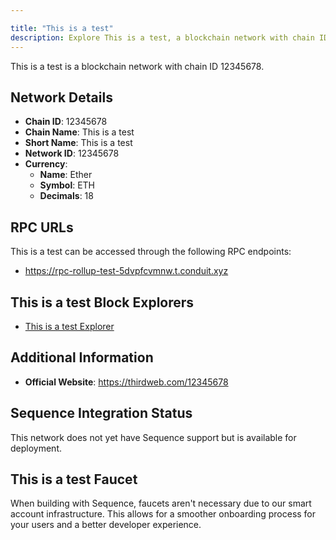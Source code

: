 ```yaml
---

title: "This is a test"
description: Explore This is a test, a blockchain network with chain ID 12345678. Learn about its native currency, Ether, and how to interact with the network.
---
```




This is a test is a blockchain network with chain ID 12345678.

## Network Details

- **Chain ID**: 12345678
- **Chain Name**: This is a test
- **Short Name**: This is a test
- **Network ID**: 12345678
- **Currency**: 
  - **Name**: Ether
  - **Symbol**: ETH
  - **Decimals**: 18

## RPC URLs

This is a test can be accessed through the following RPC endpoints:

- https://rpc-rollup-test-5dvpfcvmnw.t.conduit.xyz

## This is a test Block Explorers

- [This is a test Explorer](https://explorer-rollup-test-5dvpfcvmnw.t.conduit.xyz)

## Additional Information

- **Official Website**: https://thirdweb.com/12345678

## Sequence Integration Status

This network does not yet have Sequence support but is available for deployment.

## This is a test Faucet

When building with Sequence, faucets aren't necessary due to our smart account infrastructure. This allows for a smoother onboarding process for your users and a better developer experience.
